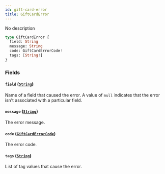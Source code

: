 ```yaml
---
id: gift-card-error
title: GiftCardError
---
```


No description

```graphql
type GiftCardError {
  field: String
  message: String
  code: GiftCardErrorCode!
  tags: [String!]
}
```

### Fields

#### `field` ([`String`](../../../developer/api-reference/scalars/string))

Name of a field that caused the error. A value of `null` indicates that the error isn't associated with a particular field.

#### `message` ([`String`](../../../developer/api-reference/scalars/string))

The error message.

#### `code` ([`GiftCardErrorCode`](../../../developer/api-reference/enums/gift-card-error-code))

The error code.

#### `tags` ([`String`](../../../developer/api-reference/scalars/string))

List of tag values that cause the error.
